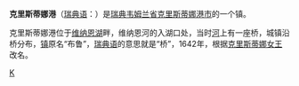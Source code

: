 {{Infobox Settlement
| name = 克里斯蒂娜港<br/>Kristinehamn
| image_skyline = 
| imagesize = 
| image_caption = 
| image_flag = 
| image_shield = 
| pushpin_map = Sweden
| pushpin_label_position = bottom
| subdivision_type = 国家
| subdivision_name = {{SWE}}
| subdivision_type1 = [[瑞典行政区划|省]]
| subdivision_name1 = [[韦姆兰省|韦姆兰省]]
| subdivision_type2 = [[瑞典行政区划|市]]
| subdivision_name2 =  [[克里斯蒂娜港市|克里斯蒂娜港市]]
| elevation_m = 
| elevation_ft = 
| area_total_km2 = 13.42
| population_as_of = 2005年
| population_total = 17836
| population_density_km2 = auto
| timezone = [[欧洲中部时间|CET]]
| utc_offset = +1
| timezone_DST = [[CEST|CEST]]
| utc_offset_DST = +2
| latd = 59
| latm = 18
| lats = 
| latNS = N
| longd = 14
| longm = 07
| longs = 
| longEW = E
| website =  
}}
'''克里斯蒂娜港'''（[[瑞典语|瑞典语]]：'''{{lang|sv|Kristinehamn}}'''）是[[瑞典|瑞典]][[韦姆兰省|韦姆兰省]][[克里斯蒂娜港市|克里斯蒂娜港市]]的一个镇。

克里斯蒂娜港位于[[维纳恩湖|维纳恩湖]]畔，维纳恩河的入湖口处，当时[[河流|河]]上有一座桥，城镇沿桥分布，[[镇|镇]]原名“布鲁”，[[瑞典语|瑞典语]]的意思就是“桥”，1642年，根据[[克里斯蒂娜女王|克里斯蒂娜女王]]改名。
{{Sweden-geo-stub}}

[[Category:韦姆兰省城市|K]]